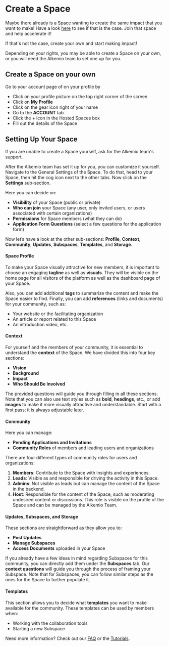 # Create a Space

Maybe there already is a Space wanting to create the same impact that you want to make! Have a look [here](https://alkem.io/spaces) to see if that is the case.
Join that space and help accelerate it!

If that's not the case, create your own and start making impact!

Depending on your rights, you may be able to create a Space on your own, or you will need the Alkemio team to set one up for you.

## Create a Space on your own

Go to your account page of on your profile by
- Click on your profile picture on the top right corner of the screen
- Click on **My Profile**
- Click on the gear icon right of your name
- Go to the **ACCOUNT** tab
- Click the + icon in the Hosted Spaces box
- Fill out the details of the Space

## Setting Up Your Space

If you are unable to create a Space yourself, ask for the Alkemio team's support.

After the Alkemio team has set it up for you, you can customize it yourself. Navigate to the General Settings of the Space. To do that, head to your Space, then hit the cog icon next to the other tabs. Now click on the **Settings** sub-section.

Here you can decide on:
- **Visibility** of your Space (public or private)
- **Who can join** your Space (any user, only invited users, or users associated with certain organizations)
- **Permissions** for Space members (what they can do)
- **Application Form Questions** (select a few questions for the application form)

Now let’s have a look at the other sub-sections: **Profile**, **Context**, **Community**, **Updates**, **Subspaces**, **Templates**, and **Storage**.

#### Space Profile

To make your Space visually attractive for new members, it is important to choose an engaging **tagline** as well as **visuals**. They will be visible on the home page for all visitors of the platform as well as the dashboard page of your Space.

Also, you can add additional **tags** to summarize the content and make the Space easier to find. Finally, you can add **references** (links and documents) for your community, such as:
- Your website or the facilitating organization
- An article or report related to this Space
- An introduction video, etc.

#### Context

For yourself and the members of your community, it is essential to understand the **context** of the Space. We have divided this into four key sections:
- **Vision**
- **Background**
- **Impact**
- **Who Should Be Involved**

The provided questions will guide you through filling in all these sections. Note that you can also use text styles such as **bold**, **headings**, etc., or add **images** to make it more visually attractive and understandable. Start with a first pass; it is always adjustable later.

#### Community

Here you can manage:
- **Pending Applications and Invitations**
- **Community Roles** of members and leading users and organizations

There are four different types of community roles for users and organizations:
1. **Members**: Contribute to the Space with insights and experiences.
2. **Leads**: Visible as and responsible for driving the activity in this Space.
3. **Admins**: Not visible as leads but can manage the content of the Space in the backend.
4. **Host**: Responsible for the content of the Space, such as moderating undesired content or discussions. This role is visible on the profile of the Space and can be managed by the Alkemio Team.

#### Updates, Subspaces, and Storage

These sections are straightforward as they allow you to:
- **Post Updates**
- **Manage Subspaces**
- **Access Documents** uploaded in your Space

If you already have a few ideas in mind regarding Subspaces for this community, you can directly add them under the **Subspaces** tab. Our **context questions** will guide you through the process of framing your Subspace. Note that for Subspaces, you can follow similar steps as the ones for the Space to further populate it.

#### Templates

This section allows you to decide what **templates** you want to make available for the community. These templates can be used by members when:
- Working with the collaboration tools
- Starting a new Subspace

Need more information? Check out our [FAQ](/faq) or the [Tutorials](/how-to/tutorials).